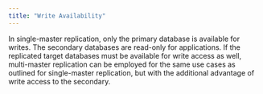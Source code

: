 ```yaml
---
title: "Write Availability"
---
```


<div id="write_availability" class="registered_link"></div>

In single-master replication, only the primary database is available for writes. The secondary databases are read-only for applications. If the replicated target databases must be available for write access as well, multi-master replication can be employed for the same use cases as outlined for single-master replication, but with the additional advantage of write access to the secondary.
